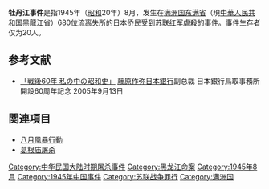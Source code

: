 '''牡丹江事件'''是指1945年（[[昭和|昭和]]20年）8月，发生在[[满洲国|满洲国]][[东满省|东满省]]（現[[中華人民共和国|中華人民共和国]][[黑龍江省|黑龍江省]]）680位流离失所的[[日本|日本]]侨民受到[[苏联红军|苏联红军]]虐殺的事件。事件生存者仅为20人{{来源请求}}。

== 参考文献 ==
*[https://web.archive.org/web/20111026072111/http://www3.boj.or.jp/matsue/tottori/data/kouenkai1.pdf 「戦後60年 私の中の昭和史」] [[藤原作弥|藤原作弥]][[日本銀行|日本銀行]]副总裁 日本銀行鳥取事務所開設60周年記念 2005年9月13日

== 関連項目 ==
*[[八月風暴行動|八月風暴行動]]
*[[葛根庙屠杀|葛根庙屠杀]]

[[Category:中华民国大陆时期屠杀事件|Category:中华民国大陆时期屠杀事件]]
[[Category:黑龙江命案|Category:黑龙江命案]]
[[Category:1945年8月|Category:1945年8月]]
[[Category:1945年中国事件|Category:1945年中国事件]]
[[Category:苏联战争罪行|Category:苏联战争罪行]]
[[Category:满洲国|Category:满洲国]]

{{Japanese-history-stub}}